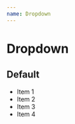 ```yaml
---
name: Dropdown
---
```



# Dropdown

<Props of={Dropdown} />

## Default

<Playground>
  <ThemeProvider>
    <Dropdown uid="menu1" label="Dropdown">
      <Container
        margin1="top"
        radius="rounded"
        padding="default"
        elevate={3}
        css="background: #fff; color:#000">
        <ul>
          <li>Item 1</li>
          <li>Item 2</li>
          <li>Item 3</li>
          <li>Item 4</li>
        </ul>
      </Container>
    </Dropdown>
  </ThemeProvider>
</Playground>
